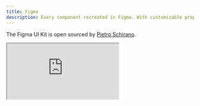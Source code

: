 ```yaml
---
title: Figma
description: Every component recreated in Figma. With customizable props, typography and icons.
---
```


The Figma UI Kit is open sourced by [Pietro Schirano](https://twitter.com/skirano).

<div className="mt-4 aspect-video w-full">
  <iframe
    src="https://embed.figma.com/file/1203061493325953101/hf_embed?community_viewer=true&embed_host=shadcn&hub_file_id=1203061493325953101&kind=&viewer=1"
    className="bg-muted h-full w-full overflow-hidden rounded-lg border"
  />
</div>

## Grab a copy

https://www.figma.com/community/file/1203061493325953101
